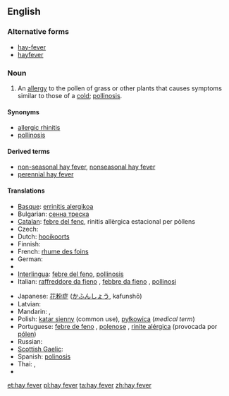 ==English==

===Alternative forms===
*[[hay-fever]]
*[[hayfever]]

===Noun===
{{wikipedia}}
{{en-noun|sg=[[hay]] [[fever]]|-}}

# An [[allergy]] to the pollen of grass or other plants that causes symptoms similar to those of a [[cold]]; [[pollinosis]].

====Synonyms====
*[[allergic rhinitis]]
*[[pollinosis]]

====Derived terms====
*[[non-seasonal hay fever]], [[nonseasonal hay fever]]
*[[perennial hay fever]]

====Translations====
{{trans-top|allergy to pollen}}
* [[Basque]]: [[errinitis alergikoa]]
* Bulgarian: [[сенна треска]]
* [[Catalan]]: [[febre del fenc]], rinitis allèrgica estacional per pòllens
* Czech: {{t-|cs|senná rýma|f}}
* Dutch: [[hooikoorts]] {{f}}
* Finnish: {{t+|fi|heinänuha}}
* French: [[rhume des foins]] {{m}}
* German: {{t+|de|Heuschnupfen|m}}
* {{trreq|Hebrew}}
* [[Interlingua]]: [[febre del feno]], [[pollinosis]]
* Italian: [[raffreddore da fieno]] {{m}}, [[febbre da fieno]] {{f}}, [[pollinosi]] {{f}}
{{trans-mid}}
* Japanese: [[花粉症]] ([[かふんしょう]], kafunshō)
* Latvian: {{t-|lv|siena drudzis|xs=Latvian}}
* Mandarin: {{t|cmn|花粉病|tr=huafenbing|sc=Hani}},  {{t|cmn|枯草熱|sc=Hani}}
* Polish: [[katar sienny]] (common use), [[pyłkowica]] (''medical term'')
* Portuguese: [[febre de feno]] {{f}}, [[polenose]] {{f}}, [[rinite alérgica]] (provocada por [[pólen]]) {{f}}
* Russian: {{t|ru|сенная лихорадка|f|tr=s'ennája lixorádka}}
* [[Scottish Gaelic]]: {{t|gd|fiabhras-feòir|m|alt=am fiabhras-feòir}}
* Spanish: [[polinosis]]
* Thai: {{t|th|แพ้อากาศ|tr=páe aagàat}},  {{t|th|ไข้ละอองฟาง|tr=kâi láong faang}}
* {{trreq|Welsh}}
{{trans-bottom}}

[[et:hay fever]]
[[pl:hay fever]]
[[ta:hay fever]]
[[zh:hay fever]]